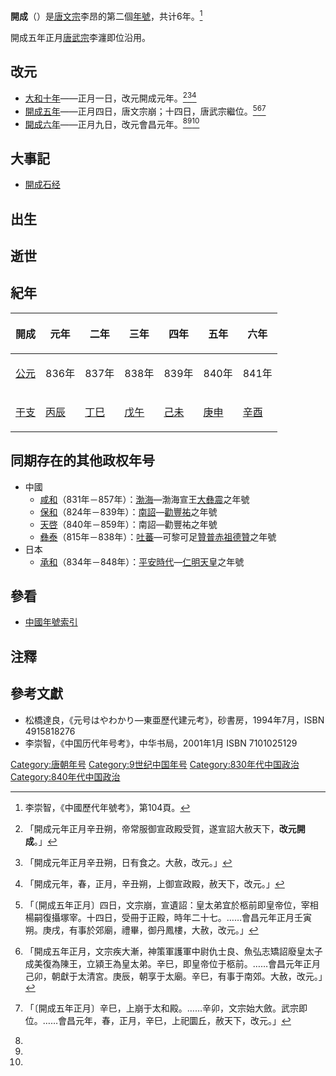 {{Eranamebox|年号=開成
|起讫时间= 836年－841年正月
|政权= [[唐朝|唐朝]]
|帝王=[[唐文宗|唐文宗]]李昂
|历时= 6年
|timeline= <timeline>
ImageSize  = width:200 height:50
PlotArea   = width:180 height:30 left:10 bottom:20
TimeAxis   = orientation:horizontal
DateFormat = yyyy
Period    = from:618 till:907
AlignBars  = early
ScaleMajor = increment:54 start:618
Colors =
  id:canvas value:rgb(1,1,0.85)
BackgroundColors = canvas:canvas
PlotData =
  width:15 color:black
  bar:era from:start till:end
  bar:era from:826 till:840 color:red
  bar:era from:836 till:841 color:blue
</timeline>
|说明= {{fontcolor|blue|開成}}在唐朝和{{fontcolor|red|唐文宗}}时期的位置。 
}}
'''開成'''（{{kj|836年|正月|841年|正月}}）是[[唐文宗|唐文宗]]李昂的第二個[[年號|年號]]，共计6年。<ref>李崇智，《中國歷代年號考》，第104頁。</ref>

開成五年正月[[唐武宗|唐武宗]]李瀍即位沿用。

==改元==
*[[836年|大和十年]]——正月一日，改元開成元年。<ref>{{cite wikisource|title=舊唐書本紀第十七下文宗|last=劉昫|wslink=zh:舊唐書/卷17下}}「開成元年正月辛丑朔，帝常服御宣政殿受賀，遂宣詔大赦天下，'''改元開成'''。」</ref><ref>{{cite wikisource|title=新唐書本紀第八文宗|last=歐陽脩|wslink=zh:新唐書/卷008}}「開成元年正月辛丑朔，日有食之。大赦，改元。」</ref><ref>{{cite wikisource|title=資治通鑑唐紀六十一|last=司馬光|wslink=zh:資治通鑒 (胡三省音注)/卷245}}「開成元年，春，正月，辛丑朔，上御宣政殿，赦天下，改元。」</ref>
*[[840年|開成五年]]——正月四日，唐文宗崩；十四日，唐武宗繼位。<ref name=":1">{{cite wikisource|title=舊唐書本紀第十八上武宗|last=劉昫|wslink=zh:舊唐書/卷18上}}「〔開成五年正月〕四日，文宗崩，宣遺詔：皇太弟宜於柩前即皇帝位，宰相楊嗣復攝塚宰。十四日，受冊于正殿，時年二十七。……會昌元年正月壬寅朔。庚戌，有事於郊廟，禮畢，御丹鳳樓，大赦，改元。」</ref><ref name=":2">{{cite wikisource|title=新唐書本紀第八武宗|last=歐陽脩|wslink=zh:新唐書/卷008}}「開成五年正月，文宗疾大漸，神策軍護軍中尉仇士良、魚弘志矯詔廢皇太子成美復為陳王，立潁王為皇太弟。辛巳，即皇帝位于柩前。……會昌元年正月己卯，朝獻于太清宮。庚辰，朝享于太廟。辛巳，有事于南郊。大赦，改元。」</ref><ref name=":3">{{cite wikisource|title=資治通鑑唐紀六十二|last=司馬光|wslink=zh:資治通鑒 (胡三省音注)/卷246}}「〔開成五年正月〕辛巳，上崩于太和殿。……辛卯，文宗始大斂。武宗即位。……會昌元年，春，正月，辛巳，上祀圜丘，赦天下，改元。」</ref>
*[[841年|開成六年]]——正月九日，改元會昌元年。<ref name=":1"/><ref name=":2"/><ref name=":3"/>

==大事記==
*[[開成石经|開成石经]]

==出生==

==逝世==

==紀年==

{| class="wikitable"  style="text-align:center;"
!開成!!元年!!二年!!三年!!四年!!五年!!六年
|-
![[公元|公元]]
|836年||837年||838年||839年||840年||841年
|-
![[干支|干支]]
|[[丙辰|丙辰]]||[[丁巳|丁巳]]||[[戊午|戊午]]||[[己未|己未]]||[[庚申|庚申]]||[[辛酉|辛酉]]
|}

==同期存在的其他政权年号==
*中國
**[[咸和_(渤海)|咸和]]（831年－857年）：[[渤海國|渤海]]—渤海宣王[[大彝震|大彝震]]之年號
**[[保和|保和]]（824年－839年）：[[南詔|南詔]]—[[勸豐祐|勸豐祐]]之年號
**[[天启_(南诏)|天啓]]（840年－859年）：南詔—勸豐祐之年號
**[[彝泰|彝泰]]（815年－838年）：[[吐蕃|吐蕃]]—可黎可足[[贊普|贊普]][[赤祖德贊|赤祖德贊]]之年號
*日本
**[[承和_(日本)|承和]]（834年－848年）：[[平安時代|平安時代]]—[[仁明天皇|仁明天皇]]之年號

==參看==
*[[中国年号列表#唐朝|中國年號索引]]

==注釋==
{{Reflist}}

==參考文獻==
*松橋達良，《元号はやわかり—東亜歷代建元考》，砂書房，1994年7月，ISBN 4915818276
*李崇智，《中国历代年号考》，中华书局，2001年1月 ISBN 7101025129

{{年号|[[大和_(唐朝)|大和]]|[[中国年号列表|唐朝年號]]<br>836年－841年|[[会昌_(唐朝)|会昌]]}}
{{唐朝年号}}

[[Category:唐朝年号|Category:唐朝年号]]
[[Category:9世纪中国年号|Category:9世纪中国年号]]
[[Category:830年代中国政治|Category:830年代中国政治]]
[[Category:840年代中国政治|Category:840年代中国政治]]